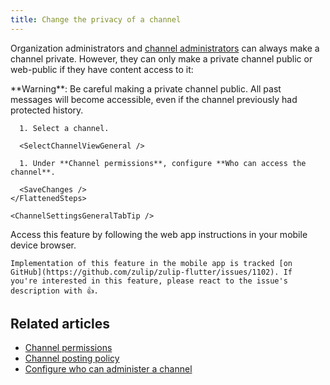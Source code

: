 ```yaml
---
title: Change the privacy of a channel
---
```



<ChannelPrivacyTypes />

Organization administrators and [channel
administrators](/help/configure-who-can-administer-a-channel) can always make a
channel private. However, they can only make a private channel public or
web-public if they have content access to it:

<ContentAccessDefinition />

<ZulipNote>
  **Warning**: Be careful making a private channel public. All past messages
  will become accessible, even if the channel previously had protected history.
</ZulipNote>

<Tabs>
  <TabItem label="Desktop/Web">
    <FlattenedSteps>
      <NavigationSteps target="relative/channel/all" />

      1. Select a channel.

      <SelectChannelViewGeneral />

      1. Under **Channel permissions**, configure **Who can access the channel**.

      <SaveChanges />
    </FlattenedSteps>

    <ChannelSettingsGeneralTabTip />
  </TabItem>

  <TabItem label="Mobile">
    Access this feature by following the web app instructions in your
    mobile device browser.

    Implementation of this feature in the mobile app is tracked [on
    GitHub](https://github.com/zulip/zulip-flutter/issues/1102). If
    you're interested in this feature, please react to the issue's
    description with 👍.
  </TabItem>
</Tabs>

<AutomatedNoticeChannelEvent />

## Related articles

* [Channel permissions](/help/channel-permissions)
* [Channel posting policy](/help/channel-posting-policy)
* [Configure who can administer a channel](/help/configure-who-can-administer-a-channel)
